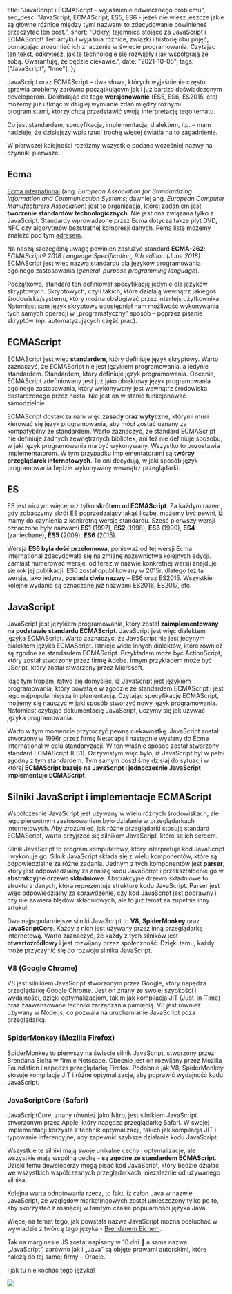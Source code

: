   title: "JavaScript i ECMAScript – wyjaśnienie odwiecznego problemu",
  seo_desc:
    "JavaScript, ECMAScript, ES5, ES6 - jeżeli nie wiesz jeszcze jakie są główne różnice między tymi nazwami to zdecydowanie powinieneś przeczytać ten post.",
  short:
    "Odkryj tajemnice stojące za JavaScript i ECMAScript! Ten artykuł wyjaśnia różnice, związki i historię obu pojęć, pomagając zrozumieć ich znaczenie w świecie programowania. Czytając ten tekst, odkryjesz, jak te technologie się rozwijały i jak współgrają ze sobą. Gwarantuję, że będzie ciekawie.",
  date: "2021-10-05",
  tags: ["JavaScript", "Inne"],
};

JavaScript oraz ECMAScript – dwa słowa, których wyjaśnienie często sprawia problemy zarówno początkującym jak i już bardzo doświadczonym developerom. Dokładając do tego **wersjonowanie** (ES5, ES6, ES2015, etc) możemy już utknąć w długiej wymianie zdań między różnymi programistami, którzy chcą przedstawić swoją interpretację tego tematu.

Co jest standardem, specyfikacją, implementacją, dialektem, itp. – mam nadzieję, że dzisiejszy wpis rzuci trochę więcej światła na to zagadnienie.

W pierwszej kolejności rozłóżmy wszystkie podane wcześniej nazwy na czynniki pierwsze.

## Ecma

[Ecma international](https://www.ecma-international.org/) (ang. _European Association for Standardizing Information and Communication Systems_; dawniej ang. _European Computer Manufacturers Association_) jest to organizacja, której zadaniem jest **tworzenie standardów technologicznych**. Nie jest ona związana tylko z JavaScript. Standardy wprowadzone przez Ecma dotyczą także płyt DVD, NFC czy algorytmów bezstratnej kompresji danych. Pełną listę możemy znaleźć pod tym [adresem](https://www.ecma-international.org/publications-and-standards/standards/).

Na naszą szczególną uwagę powinien zasłużyć standard **ECMA-262**: _ECMAScript® 2018 Language Specification, 9th edition (June 2018)_. ECMAScript jest więc nazwą standardu dla języków programowania ogólnego zastosowania (_general-purpose programming language_).

Początkowo, standard ten definiował specyfikację jedynie dla języków skryptowych. Skryptowych, czyli takich, które działają wewnątrz jakiegoś środowiska/systemu, który można obsługiwać przez interfejs użytkownika. Natomiast sam język skryptowy udostępniał nam możliwość wykonywania tych samych operacji w „programatyczny” sposób – poprzez pisanie skryptów (np. automatyzujących część prac).

## ECMAScript

ECMAScript jest więc **standardem**, który definiuje język skryptowy. Warto zaznaczyć, że ECMAScript nie jest językiem programowania, a jedynie standardem. Standardem, który definiuje język programowania. Obecnie, ECMAScript zdefiniowany jest już jako obiektowy język programowania ogólnego zastosowania, który wykonywany jest wewnątrz środowiska dostarczonego przez hosta. Nie jest on w stanie funkcjonować samodzielnie.

ECMAScript dostarcza nam więc **zasady oraz wytyczne**, którymi musi kierować się język programowania, aby mógł zostać uznany za kompatybilny ze standardem. Warto zaznaczyć, że standard ECMAScript nie definiuje żadnych zewnętrznych bibliotek, ani też nie definiuje sposobu, w jaki język programowania ma być wykonywany. Wszystko to pozostawia implementatorom. W tym przypadku implementatorami są **twórcy przeglądarek internetowych**. To oni decydują, w jaki sposób język programowania będzie wykonywany wewnątrz przeglądarki.

## ES

ES jest niczym więcej niż tylko **skrótem od ECMAScript**. Za każdym razem, gdy zobaczymy skrót ES poprzedzający jakąś liczbę, możemy być pewni, iż mamy do czynienia z konkretną wersją standardu. Sześć pierwszy wersji oznaczone były nazwami **ES1** (1997), **ES2** (1998), **ES3** (1999), **ES4** (zaniechane), **ES5** (2009), **ES6** (2015).

Wersja **ES6 była dość przełomowa**, ponieważ od tej wersji Ecma International zdecydowała się na zmianę nazewnictwa kolejnych edycji. Zamiast numerować wersje, od teraz w nazwie konkretnej wersji znajduje się rok jej publikacji. ES6 został opublikowany w 2015r, dlatego też ta wersja, jako jedyna, **posiada dwie nazwy** – ES6 oraz ES2015. Wszystkie kolejne wydania są oznaczane już nazwami ES2016, ES2017, etc.

## JavaScript

JavaScript jest językiem programowania, który został **zaimplementowany na podstawie standardu ECMAScript**. JavaScript jest więc dialektem języka ECMAScript. Warto zaznaczyć, że JavaScript nie jest jedynym dialektem języka ECMAScript. Istnieje wiele innych dialektów, które również są zgodne ze standardem ECMAScript. Przykładem może być ActionScript, który został stworzony przez firmę Adobe. Innym przykładem może być JScript, który został stworzony przez Microsoft.

Idąc tym tropem, łatwo się domyśleć, iż JavaScript jest językiem programowania, który powstaje w zgodzie ze standardem ECMAScript i jest jego najpopularniejszą implementacją. Czytając specyfikację ECMAScript, możemy się nauczyć w jaki sposób stworzyć nowy język programowania. Natomiast czytając dokumentację JavaScript, uczymy się jak używać języka programowania.

Warto w tym momencie przytoczyć pewną ciekawostkę. JavaScript został stworzony w 1996r przez firmę Netscape i następnie wysłany do Ecma International w celu standaryzacji. W ten właśnie sposób został stworzony standard ECMAScript (ES1). Oczywistym więc było, iż JavaScript był w pełni zgodny z tym standardem. Tym samym doszliśmy dzisiaj do sytuacji w której **ECMAScript bazuje na JavaScript i jednocześnie JavaScript implementuje ECMAScript**.

## Silniki JavaScript i implementacje ECMAScript

Współcześnie JavaScript jest używany w wielu różnych środowiskach, ale jego pierwotnym zastosowaniem było działanie w przeglądarkach internetowych. Aby zrozumieć, jak różne przeglądarki stosują standard ECMAScript, warto przyjrzeć się silnikom JavaScript, które są ich sercem.

Silnik JavaScript to program komputerowy, który interpretuje kod JavaScript i wykonuje go. Silnik JavaScript składa się z wielu komponentów, które są odpowiedzialne za różne zadania. Jednym z tych komponentów jest **parser**, który jest odpowiedzialny za analizę kodu JavaScript i przekształcenie go w **abstrakcyjne drzewo składniowe**. Abstrakcyjne drzewo składniowe to struktura danych, która reprezentuje strukturę kodu JavaScript. Parser jest więc odpowiedzialny za sprawdzenie, czy kod JavaScript jest poprawny i czy nie zawiera błędów składniowych, ale to już temat za zupełnie inny artukuł.

Dwa najpopularniejsze silniki JavaScript to **V8**, **SpiderMonkey** oraz **JavaScriptCore**. Każdy z nich jest używany przez inną przeglądarkę internetową. Warto zaznaczyć, że każdy z tych silników jest **otwartoźródłowy** i jest rozwijany przez społeczność. Dzięki temu, każdy może przyczynić się do rozwoju silnika JavaScript.

### **V8** (Google Chrome)

V8 jest silnikiem JavaScript stworzonym przez Google, który napędza przeglądarkę Google Chrome. Jest on znany ze swojej szybkości i wydajności, dzięki optymalizacjom, takim jak kompilacja JIT (Just-In-Time) oraz zaawansowane techniki zarządzania pamięcią. V8 jest również używany w Node.js, co pozwala na uruchamianie JavaScript poza przeglądarką.

### **SpiderMonkey** (Mozilla Firefox)

SpiderMonkey to pierwszy na świecie silnik JavaScript, stworzony przez Brendana Eicha w firmie Netscape. Obecnie jest on rozwijany przez Mozilla Foundation i napędza przeglądarkę Firefox. Podobnie jak V8, SpiderMonkey stosuje kompilację JIT i różne optymalizacje, aby poprawić wydajność kodu JavaScript.

### **JavaScriptCore** (Safari)

JavaScriptCore, znany również jako Nitro, jest silnikiem JavaScript stworzonym przez Apple, który napędza przeglądarkę Safari. W swojej implementacji korzysta z technik optymalizacji, takich jak kompilacja JIT i typowanie inferencyjne, aby zapewnić szybsze działanie kodu JavaScript.

Wszystkie te silniki mają swoje unikalne cechy i optymalizacje, ale wszystkie mają wspólną cechę - **są zgodne ze standardem ECMAScript**. Dzięki temu deweloperzy mogą pisać kod JavaScript, który będzie działać we wszystkich współczesnych przeglądarkach, niezależnie od używanego silnika.

Kolejna warta odnotowania rzecz, to fakt, iż człon Java w nazwie JavaScript, ze względów marketingowych został umieszczony tylko po to, aby skorzystać z rosnącej w tamtym czasie popularności języka Java.

Więcej na temat tego, jak powstała nazwa JavaScript można posłuchać w wywiadzie z twórcą tego języka - [Brendanem Eichem](https://www.youtube.com/watch?v=WqMbzVWIAjY).

Tak na marginesie JS został napisany w 10 dni 🤯 a sama nazwa „JavaScript”, zarówno jak i „Java” są objęte prawami autorskimi, które należą do tej samej firmy – Oracle.

I jak tu nie kochać tego języka!

<img src="/blog/javascript-i-ecmascript/love.gif" />
